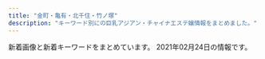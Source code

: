 ```yaml
---
title: "金町・亀有・北千住・竹ノ塚"
description: "キーワード別にの巨乳アジアン・チャイナエステ嬢情報をまとめました。"
---
```


新着画像と新着キーワードをまとめています。
2021年02月24日の情報です。

<DmmAffiliateIns />
<KeywordTable
  shops={
    [
    {
        "url": "http://ningyo-hime.com/",
        "keywords": {
            "C": 2,
            "84": 1,
            "D": 5
        },
        "name": "\u4eba\u9b5a\u59eb",
        "station": "\u7dbe\u702c\u99c5\u6771\u53e3",
        "img_links": [
            "http://ningyo-hime.com/staffPhoto/s20201101082513.jpg",
            "http://ningyo-hime.com/staffPhoto/b20201101082513.jpg",
            "http://ningyo-hime.com/staffPhoto/s20201230174356.jpg",
            "http://ningyo-hime.com/images/slider1/03.jpg",
            "http://ningyo-hime.com/staffPhoto/s20200707192550.jpg",
            "http://ningyo-hime.com/js/sliderLine/slide_next.png",
            "http://ningyo-hime.com/images/gallery1.png",
            "http://ningyo-hime.com/staffPhoto/b20200905132814.jpg",
            "http://ningyo-hime.com/staffPhoto/b20191003141511.jpg",
            "http://ningyo-hime.com/staffPhoto/s20200626161755.jpg",
            "http://ningyo-hime.com/staffPhoto/b20200630134438.jpg",
            "http://ningyo-hime.com/images/slider1/01.jpg",
            "http://ningyo-hime.com/staffPhoto/b20201230174356.jpg",
            "http://ningyo-hime.com/uploadfiles/Image/campaignNingyoHimeCom.jpg",
            "http://ningyo-hime.com/staffPhoto/s20200630134438.jpg",
            "http://ningyo-hime.com/staffPhoto/b20200626161755.jpg",
            "http://ningyo-hime.com/staffPhoto/b20201212104914.jpg",
            "http://ningyo-hime.com/staffPhoto/s20191003141511.jpg",
            "http://ningyo-hime.com/images/returnBtn.png",
            "http://ningyo-hime.com/staffPhoto/b20200707192550.jpg",
            "http://ningyo-hime.com/images/mobile.jpg",
            "http://ningyo-hime.com/staffPhoto/s20200905132814.jpg",
            "http://ningyo-hime.com/staffPhoto/b20201212112712.jpg",
            "http://ningyo-hime.com/js/sliderLine/slide_prev.png",
            "http://ningyo-hime.com/staffPhoto/s20201212104914.jpg",
            "http://ningyo-hime.com/staffPhoto/s20201212112712.jpg"
        ]
    },
    {
        "img_links": [
            "http://www.es-sakura.xyz/uploads/allimg/180705/1-1PF515001a41.jpg",
            "http://www.es-sakura.xyz/uploads/180223/1-1P2231S940503.jpg",
            "http://www.es-sakura.xyz/uploads/180222/1-1P222152505H4.jpg",
            "http://www.es-sakura.xyz/uploads/200922/1-200922100322149.jpg",
            "http://www.es-sakura.xyz/templets/default/pc/picture/end1.jpg",
            "http://www.es-sakura.xyz/uploads/200522/1-200522132410304.jpg",
            "http://www.es-sakura.xyz/uploads/171031/1-1G0311G344914.jpg",
            "http://www.es-sakura.xyz/templets/default/pc/picture/s_news.png",
            "http://www.es-sakura.xyz/uploads/171031/1-1G0311G4095M.jpg",
            "http://www.es-sakura.xyz/uploads/171031/1-1G0311G556445.jpg",
            "http://www.es-sakura.xyz/uploads/201221/1-201221161331T9.jpg",
            "http://www.es-sakura.xyz/uploads/210201/1-21020115145M35.jpg",
            "http://www.es-sakura.xyz/templets/default/pc/picture/face.png",
            "http://www.es-sakura.xyz/uploads/201029/1-201029155224493.jpg",
            "http://www.es-sakura.xyz/uploads/180903/1-1PZ31G00N60.jpg",
            "http://www.es-sakura.xyz/uploads/180222/1-1P222152311W5.jpg",
            "http://www.es-sakura.xyz/uploads/200522/1-2005221325354W.jpg",
            "http://www.es-sakura.xyz/uploads/171031/1-1G0311G505933.jpg",
            "http://www.es-sakura.xyz/uploads/180222/1-1P222152341c1.jpg",
            "http://www.es-sakura.xyz/uploads/180223/1-1P2231T1545P.png",
            "http://www.es-sakura.xyz/uploads/180223/1-1P2231T00a38.jpg",
            "http://www.es-sakura.xyz/templets/default/pc/picture/s_pick.png",
            "http://www.es-sakura.xyz/templets/default/pc/picture/staffs.png",
            "http://www.es-sakura.xyz/uploads/180222/1-1P22215242NA.jpg",
            "http://www.es-sakura.xyz/templets/default/pc/picture/s_staff.png",
            "http://www.es-sakura.xyz/uploads/171031/1-1G0311G531445.jpg"
        ],
        "keywords": {},
        "name": "\u3055\u304f\u3089",
        "url": "http://www.es-sakura.xyz/",
        "station": "\u6885\u5cf6\u99c5"
    },
    {
        "name": "Lux\u30fb\u30e9\u30c3\u30af\u30b9",
        "url": "https://lux.abnavi.info/",
        "keywords": {
            "G": 1,
            "87": 3,
            "F": 1,
            "C": 15,
            "84": 1,
            "88": 1,
            "E": 2,
            "85": 2,
            "D": 3
        },
        "station": "JR\u4e80\u6709\u99c5\u5357\u53e3",
        "img_links": [
            "http://komajo2.a1.ies.bz/upload/sites/13/2021/02/2021021813360929.jpg",
            "https://lux.abnavi.info/images/s_staff.png",
            "https://lux.abnavi.info/photos/sites/13/2020/12/2020121219411715.jpg",
            "https://lux.abnavi.info/photos/sites/13/2020/12/2020121219411956.jpg",
            "https://lux.abnavi.info/images/acc5.jpg",
            "http://komajo2.a1.ies.bz/upload/sites/13/2021/02/2021021813312370.jpg",
            "https://lux.abnavi.info/images/top.png",
            "https://lux.abnavi.info/images/acc2.jpg",
            "http://komajo2.a1.ies.bz/upload/sites/13/2020/12/2020121219411956.jpg",
            "https://lux.abnavi.info/images/mobile.png",
            "https://lux.abnavi.info/images/nbj3.jpg",
            "https://lux.abnavi.info/images/room1.jpg",
            "https://lux.abnavi.info/images/acc3.jpg",
            "https://lux.abnavi.info/photos/sites/13/2020/12/2020121219412237.jpg",
            "https://lux.abnavi.info/photos/sites/13/2020/12/2020121219412144.jpg",
            "https://lux.abnavi.info/images/s_news.png",
            "https://lux.abnavi.info/photos/sites/13/2021/02/2021021813312370.jpg",
            "https://lux.abnavi.info/images/room4.jpg",
            "https://lux.abnavi.info/images/acc4.jpg",
            "https://lux.abnavi.info/images/acc1.jpg",
            "https://lux.abnavi.info/images/room3.jpg",
            "https://lux.abnavi.info/images/nbj1.png",
            "https://lux.abnavi.info/images/room2.jpg",
            "https://lux.abnavi.info/images/s_pick.jpg",
            "https://lux.abnavi.info/photos/sites/13/2021/02/2021021813360929.jpg",
            "https://lux.abnavi.info/images/s_link.png",
            "https://lux.abnavi.info/images/acc6.jpg",
            "https://lux.abnavi.info/images/info.jpg",
            "https://lux.abnavi.info/photos/sites/13/2020/12/2020121219411983.jpg"
        ]
    },
    {
        "url": "http://massage-esthe.red/",
        "keywords": {
            "C": 2,
            "D": 20,
            "86": 32
        },
        "img_links": [
            "http://massage-esthe.red/images/r7.jpg",
            "http://massage-esthe.red/images/an_6_01.jpg",
            "http://massage-esthe.red/images/r6.jpg",
            "http://massage-esthe.red/images/an_1_01.jpg",
            "http://massage-esthe.red/images/slider/slide4.png",
            "http://massage-esthe.red/images/an_3_01.jpg",
            "http://massage-esthe.red/images/index-1.jpg",
            "http://massage-esthe.red/images/index-2.jpg",
            "http://massage-esthe.red/images/an_2_01.jpg",
            "http://massage-esthe.red/images/r4.jpg",
            "http://massage-esthe.red/images/an_4_02.jpg",
            "http://massage-esthe.red/images/line.jpg",
            "http://massage-esthe.red/images/staff_images/sta2.jpg",
            "http://massage-esthe.red/images/staff_images/sl.png",
            "http://massage-esthe.red/images/slider/slide5.png",
            "http://massage-esthe.red/images/an_3_02.jpg",
            "http://massage-esthe.red/images/slider/slide2s.png",
            "http://massage-esthe.red/images/an_5_01.jpg",
            "http://massage-esthe.red/images/staff_images/sta1.jpg",
            "http://massage-esthe.red/images/staff_images/st4.jpg",
            "http://massage-esthe.red/images/staff_images/st5.jpg",
            "http://massage-esthe.red/images/an_2_02.jpg",
            "http://massage-esthe.red/images/slider/slide3s.png",
            "http://massage-esthe.red/images/staff_images/st2.jpg",
            "http://massage-esthe.red/images/slider/slide4s.png",
            "http://massage-esthe.red/images/slider/slide3.png",
            "http://massage-esthe.red/images/staff_images/sta9.jpg",
            "http://massage-esthe.red/images/slider/slide1s.png",
            "http://massage-esthe.red/images/an_4_01.jpg",
            "http://massage-esthe.red/images/r3.jpg",
            "http://massage-esthe.red/images/slider/slide1.png",
            "http://massage-esthe.red/images/an_1_02.jpg",
            "http://massage-esthe.red/images/staff_images/st7.jpg",
            "http://massage-esthe.red/images/e.jpg",
            "http://massage-esthe.red/images/staff_images/sta4.jpg",
            "http://massage-esthe.red/images/an_6_02.jpg",
            "http://massage-esthe.red/images/fbb.jpg",
            "http://massage-esthe.red/images/slider/slide2.png",
            "http://massage-esthe.red/images/r2.jpg",
            "http://massage-esthe.red/images/no.png",
            "http://massage-esthe.red/images/staff_images/st6.jpg",
            "http://massage-esthe.red/images/staff_images/sta7.jpg",
            "http://massage-esthe.red/images/staff_images/sta3.jpg",
            "http://massage-esthe.red/images/line1.jpg",
            "http://massage-esthe.red/images/staff_images/st9.jpg",
            "http://massage-esthe.red/images/staff_images/st1.jpg",
            "http://massage-esthe.red/images/an_5_02.jpg",
            "http://massage-esthe.red/images/r5.jpg",
            "http://massage-esthe.red/images/staff_images/sta5.jpg",
            "http://massage-esthe.red/images/staff_images/sta6.jpg",
            "http://massage-esthe.red/images/qr.jpg",
            "http://massage-esthe.red/images/slider/slide5s.png",
            "http://massage-esthe.red/images/staff_images/st3.jpg"
        ],
        "name": "BODY RESORT",
        "station": "JR\u4e80\u6709\u99c5\u5317\u53e3"
    },
    {
        "keywords": {},
        "url": "http://kenkounoie-umejima.este88.com/",
        "img_links": [
            "http://kenkounoie-umejima.este88.com/gals/risa1.jpg",
            "http://kenkounoie-umejima.este88.com/gals/rika1.jpg",
            "http://kenkounoie-umejima.este88.com/images/acc4.jpg",
            "http://kenkounoie-umejima.este88.com/images/qr.jpg",
            "http://kenkounoie-umejima.este88.com/images/info.png",
            "http://kenkounoie-umejima.este88.com/images/img3.jpg",
            "http://kenkounoie-umejima.este88.com/i/sp02.jpg",
            "http://kenkounoie-umejima.este88.com/gals/mimi1.jpg",
            "http://kenkounoie-umejima.este88.com/images/acc3.jpg",
            "http://kenkounoie-umejima.este88.com/images/acc5.jpg",
            "http://kenkounoie-umejima.este88.com/gals/ai1.jpg",
            "http://kenkounoie-umejima.este88.com/gals/emi1.jpg",
            "http://kenkounoie-umejima.este88.com/images/acc2.jpg",
            "http://kenkounoie-umejima.este88.com/gals/kiki1.jpg",
            "http://kenkounoie-umejima.este88.com/gals/akane1.jpg",
            "http://kenkounoie-umejima.este88.com/images/img1.jpg",
            "http://kenkounoie-umejima.este88.com/images/img2.jpg",
            "http://kenkounoie-umejima.este88.com/images/acc1.jpg",
            "http://kenkounoie-umejima.este88.com/images/img4.jpg"
        ],
        "name": "\u5065\u5eb7\u306e\u5bb6",
        "station": "\u6885\u5cf6\u99c5"
    },
    {
        "name": "Baby Girl \uff5e\u30d9\u30a4\u30d3\u30fc\u30ac\u30fc\u30eb\uff5e",
        "url": "http://www.babygirl.relaxjp.info/",
        "station": "JR\u5317\u5343\u4f4f\u99c5\u897f\u53e3",
        "img_links": [
            "http://www.babygirl.relaxjp.info/images/m3.jpg",
            "http://www.babygirl.relaxjp.info/images/m6.jpg",
            "http://www.babygirl.relaxjp.info/photo_news/upimg/98779601b50463487f_0.jpg",
            "http://www.babygirl.relaxjp.info/images/b-online.png",
            "http://www.babygirl.relaxjp.info/files/001.jpg",
            "http://www.babygirl.relaxjp.info/images/slider-img002.jpg",
            "http://www.babygirl.relaxjp.info/files/004.jpg",
            "http://www.babygirl.relaxjp.info/images/m1.jpg",
            "http://www.babygirl.relaxjp.info/images/m4.jpg",
            "http://www.babygirl.relaxjp.info/images/m2.jpg",
            "http://www.babygirl.relaxjp.info/images/rsubt1.png",
            "http://www.babygirl.relaxjp.info/images/m5.jpg",
            "http://www.babygirl.relaxjp.info/files/002.jpg",
            "http://www.babygirl.relaxjp.info/images/rsubt2.png",
            "http://www.babygirl.relaxjp.info/images/rsubt4.png",
            "http://www.babygirl.relaxjp.info/files/007.jpg",
            "http://www.babygirl.relaxjp.info/files/003.jpg",
            "http://www.babygirl.relaxjp.info/files/005.jpg",
            "http://www.babygirl.relaxjp.info/images/slider-img001.jpg",
            "http://www.babygirl.relaxjp.info/files/006.jpg",
            "http://www.babygirl.relaxjp.info/images/b-tel.png",
            "http://www.babygirl.relaxjp.info/images/rsubt7.png",
            "http://www.babygirl.relaxjp.info/images/rsubt6.png",
            "http://www.babygirl.relaxjp.info/images/rsubt5.png",
            "http://www.babygirl.relaxjp.info/images/rsubt3.png"
        ],
        "keywords": {
            "87": 32,
            "D": 48,
            "C": 8,
            "86": 16,
            "88": 8
        }
    },
    {
        "url": "http://youfirstesthe.com/",
        "keywords": {
            "F": 1,
            "94": 6,
            "G": 7,
            "D": 4,
            "87": 3,
            "90": 8,
            "95": 2,
            "93": 6,
            "91": 6,
            "E": 21,
            "\u30bb\u30af\u30b7\u30fc": 5,
            "C": 4,
            "89": 2,
            "86": 6,
            "88": 3,
            "92": 6
        },
        "img_links": [
            "http://youfirstesthe.com/images/top/news.png",
            "http://youfirstesthe.com/upload/girl/img02/img1_0014.jpg",
            "http://youfirstesthe.com/upload/girl/img02/img1_0003.jpg",
            "http://youfirstesthe.com/upload/girl/img03/img1_0021.jpg",
            "http://youfirstesthe.com/upload/girl/img03/img1_0014.jpg",
            "http://youfirstesthe.com/upload/girl/img02/img1_0027.jpg",
            "http://youfirstesthe.com/upload/board/img_1558501433.jpg",
            "http://youfirstesthe.com/upload/girl/img03/img1_0027.jpg",
            "http://youfirstesthe.com/upload/board/img_1601452249.jpg",
            "http://youfirstesthe.com/upload/girl/img03/img2_0007.jpg",
            "http://youfirstesthe.com/upload/girl/img02/img1_0004.jpg",
            "http://youfirstesthe.com/upload/girl/img02/img1_0024.jpg",
            "http://youfirstesthe.com/upload/girl/img03/img3_0007.jpg",
            "http://youfirstesthe.com/images/common/tel.png",
            "http://youfirstesthe.com/upload/girl/img03/img1_0019.jpg",
            "http://youfirstesthe.com/upload/girl/img03/img3_0020.jpg",
            "http://youfirstesthe.com/images/top/pickup_box.png",
            "http://youfirstesthe.com/upload/girl/img03/img2_0020.jpg",
            "http://youfirstesthe.com/upload/girl/img03/img1_0020.jpg",
            "http://youfirstesthe.com/upload/girl/img03/img2_0019.jpg",
            "http://youfirstesthe.com/upload/girl/img03/img1_0008.jpg",
            "http://youfirstesthe.com/upload/girl/img03/img1_0024.jpg",
            "http://youfirstesthe.com/upload/girl/img02/img1_0016.jpg",
            "http://youfirstesthe.com/upload/girl/img02/img1_0007.jpg",
            "http://youfirstesthe.com/images/top/ranking03.png",
            "http://youfirstesthe.com/upload/girl/img03/img3_0003.jpg",
            "http://youfirstesthe.com/upload/girl/img03/img5_0008.jpg",
            "http://youfirstesthe.com/upload/board/img_1555924960.jpg",
            "http://youfirstesthe.com/upload/girl/img03/img2_0003.jpg",
            "http://youfirstesthe.com/upload/girl/img03/img1_0007.jpg",
            "http://youfirstesthe.com/images/top/list_btn.png",
            "http://youfirstesthe.com/images/top/ranking02.png",
            "http://youfirstesthe.com/upload/board/img_1547772766.jpg",
            "http://youfirstesthe.com/upload/girl/img02/img1_0008.jpg",
            "http://youfirstesthe.com/upload/girl/img03/img2_0016.jpg",
            "http://youfirstesthe.com/upload/girl/img03/img3_0008.jpg",
            "http://youfirstesthe.com/upload/board/img_1551939705.jpg",
            "http://youfirstesthe.com/upload/girl/img03/img2_0008.jpg",
            "http://youfirstesthe.com/upload/girl/img03/img1_0004.jpg",
            "http://youfirstesthe.com/images/top/ranking01.png",
            "http://youfirstesthe.com/upload/board/img_1600470945.jpg",
            "http://youfirstesthe.com/upload/girl/img03/img1_0016.jpg",
            "http://youfirstesthe.com/upload/girl/img02/img1_0021.jpg",
            "http://youfirstesthe.com/upload/girl/img03/img4_0008.jpg",
            "http://youfirstesthe.com/upload/girl/img03/img1_0003.jpg",
            "http://youfirstesthe.com/upload/girl/img02/img1_0020.jpg",
            "http://youfirstesthe.com/upload/girl/img03/img2_0014.jpg",
            "http://youfirstesthe.com/upload/girl/img02/img1_0026.jpg",
            "http://youfirstesthe.com/upload/girl/img02/img1_0019.jpg",
            "http://youfirstesthe.com/upload/girl/img03/img1_0015.jpg",
            "http://youfirstesthe.com/upload/girl/img03/img4_0007.jpg",
            "http://youfirstesthe.com/upload/girl/img03/img1_0026.jpg",
            "http://youfirstesthe.com/images/common/main_txt_corona.jpg",
            "http://youfirstesthe.com/upload/girl/img02/img1_0015.jpg"
        ],
        "name": "You First*\u30e6\u30fc\u30d5\u30a1\u30fc\u30b9\u30c8",
        "station": "\u7dbe\u702c\u99c5\u6771\u53e3"
    },
    {
        "keywords": {},
        "station": "\u7dbe\u702c\u99c5",
        "name": "heart Peace \uff5e\u30cf\u30fc\u30c8\u30d4\u30fc\u30b9\uff5e",
        "url": "https://heart-peace.business.site/",
        "img_links": []
    },
    {
        "station": "\u897f\u65b0\u4e95\u99c5\u897f\u53e3",
        "url": "http://rakuen.ies.fun/",
        "img_links": [
            "http://rakuen.ies.fun/photos/sites/40/2021/02/2021020106592140.jpg",
            "http://rakuen.ies.fun/images/mobile.jpg",
            "http://rakuen.ies.fun/images/s_link.png",
            "http://rakuen.ies.fun/photos/sites/40/2021/02/2021020106591748.jpg",
            "http://rakuen.ies.fun/photos/sites/40/2021/02/2021020106592856.jpg",
            "http://rakuen.ies.fun/images/s_news.jpg",
            "http://rakuen.ies.fun/images/room3.jpg",
            "http://rakuen.ies.fun/images/info2.jpg",
            "http://rakuen.ies.fun/images/room4.jpg",
            "http://rakuen.ies.fun/images/room1.jpg",
            "http://rakuen.ies.fun/photos/sites/40/2021/02/202102010659230.jpg",
            "http://rakuen.ies.fun/images/info.jpg",
            "http://rakuen.ies.fun/images/room2.jpg",
            "http://rakuen.ies.fun/images/s3.jpg",
            "http://rakuen.ies.fun/images/tel.jpg",
            "http://rakuen.ies.fun/images/s_staff.png"
        ],
        "name": "\u7e01",
        "keywords": {
            "C": 5,
            "86": 10,
            "83": 5,
            "D": 15,
            "85": 5
        }
    },
    {
        "url": "http://manzoku666.ests.jp/",
        "station": "JR\u4e80\u6709\u99c5\u5317\u53e3",
        "keywords": {},
        "img_links": [],
        "name": "\u6e80\u8db3\u5ea6666"
    },
    {
        "name": "\u5927\u5bb6\u65cf",
        "img_links": [
            "http://esthe-aroma.xyz/images/esthe1.jpg",
            "http://esthe-aroma.xyz/images/info.png",
            "http://esthe-aroma.xyz/images/blog_002.png",
            "http://esthe-aroma.xyz/images/header3.png",
            "http://esthe-aroma.xyz/images/cg02.jpg",
            "http://esthe-aroma.xyz/images/acc.jpg",
            "http://esthe-aroma.xyz/images/main1.jpg",
            "http://esthe-aroma.xyz/images/friend.png",
            "http://esthe-aroma.xyz/images/staff.png",
            "http://esthe-aroma.xyz/images/home_002.png",
            "http://esthe-aroma.xyz/images/home.png",
            "http://esthe-aroma.xyz/images/clear.png",
            "http://esthe-aroma.xyz/images/esthe2.jpg",
            "http://esthe-aroma.xyz/images/link.png",
            "http://esthe-aroma.xyz/images/acc1.jpg",
            "http://esthe-aroma.xyz/images/cg01.jpg",
            "http://esthe-aroma.xyz/images/esthe3.jpg",
            "http://esthe-aroma.xyz/images/main-sp.jpg",
            "http://esthe-aroma.xyz/images/gallery.png"
        ],
        "url": "http://esthe-aroma.xyz/",
        "keywords": {
            "87": 3,
            "86": 3
        },
        "station": "\u7af9\u30ce\u585a\u99c5\u6771\u53e3"
    },
    {
        "keywords": {
            "C": 2,
            "89": 1,
            "D": 1,
            "87": 2
        },
        "url": "http://raku.est888.com/",
        "name": "\u697d",
        "img_links": [
            "http://raku.est888.com/css/nav/nav-004.jpg",
            "http://raku.est888.com/css/staff/staff002-a.png",
            "http://raku.est888.com/css/nav/nav-001.jpg",
            "http://raku.est888.com/css/cam01.jpg",
            "http://raku.est888.com/css/tel.png",
            "http://raku.est888.com/css/top02-left.png",
            "http://raku.est888.com/css/nav/nav-003.jpg",
            "http://raku.est888.com/css/nav/nav-005.jpg",
            "http://raku.est888.com/css/nav/nav-006.jpg",
            "http://raku.est888.com/css/staff/staff01-a.png",
            "http://raku.est888.com/css/osusume01.jpg",
            "http://raku.est888.com/css/staff/staff0001-a.png",
            "http://raku.est888.com/css/nav/nav-002.jpg"
        ],
        "station": "JR\u91d1\u753a\u99c5\u5317\u53e3"
    },
    {
        "station": "\u6885\u5cf6\u99c5",
        "keywords": {},
        "img_links": [],
        "name": "\u5fc3",
        "url": "http://sumirety.xyz/"
    },
    {
        "name": "Angela \u30a2\u30f3\u30b8\u30a7\u30e9",
        "url": "http://angela.esjp.xyz/",
        "station": "\u7dbe\u702c\u99c5\u6771\u53e3",
        "img_links": [
            "http://angela.esjp.xyz/images/staff_bg.png",
            "http://angela.esjp.xyz/girl/4.jpg",
            "http://angela.esjp.xyz/images/tel_footer.png",
            "http://angela.esjp.xyz/images/nophotos.jpg",
            "http://angela.esjp.xyz/images/pickup_line.png",
            "http://angela.esjp.xyz/images/roomimg/photo02.jpg",
            "http://angela.esjp.xyz/girl/6.jpg",
            "http://angela.esjp.xyz/images/newsbg.png",
            "http://angela.esjp.xyz/girl/3.jpg",
            "http://angela.esjp.xyz/images/mobile_bg.png",
            "http://angela.esjp.xyz/images/roomimg/photo01.jpg",
            "http://angela.esjp.xyz/girl/1.jpg",
            "http://angela.esjp.xyz/images/topbg.jpg",
            "http://angela.esjp.xyz/girl/2.jpg",
            "http://angela.esjp.xyz/girl/5.jpg"
        ],
        "keywords": {}
    },
    {
        "name": "\u96c5",
        "keywords": {
            "86": 3,
            "88": 3,
            "D": 6
        },
        "url": "http://www.relax-miyabi.com/",
        "img_links": [
            "http://www.relax-miyabi.com/img/glo_04_off.jpg",
            "http://www.relax-miyabi.com/img/footer-top_off.jpg",
            "http://www.relax-miyabi.com/img/icon_tel.png",
            "http://www.relax-miyabi.com/files/019-03.jpg",
            "http://www.relax-miyabi.com/img/glo_05_off.jpg",
            "http://www.relax-miyabi.com/img/top-h5R.jpg",
            "http://www.relax-miyabi.com/img/slider/3.jpg",
            "http://www.relax-miyabi.com/img/bnr-02_off.jpg",
            "http://www.relax-miyabi.com/img/glo_02_off.jpg",
            "http://www.relax-miyabi.com/files/014-03.jpg",
            "http://www.relax-miyabi.com/img/slider/1.jpg",
            "http://www.relax-miyabi.com/img/glo_03_off.jpg",
            "http://www.relax-miyabi.com/img/glo_01_off.jpg",
            "http://www.relax-miyabi.com/files/014-02.jpg",
            "http://www.relax-miyabi.com/files/019.jpg",
            "http://www.relax-miyabi.com/files/019-02.jpg",
            "http://www.relax-miyabi.com/files/014.jpg",
            "http://www.relax-miyabi.com/img/glo_06_off.jpg",
            "http://www.relax-miyabi.com/img/slider/2.jpg",
            "http://www.relax-miyabi.com/img/top-h5R2.jpg",
            "http://www.relax-miyabi.com/img/bnr-01_off.jpg",
            "http://www.relax-miyabi.com/img/h4-top.jpg",
            "http://www.relax-miyabi.com/img/top-course2_off.jpg",
            "http://www.relax-miyabi.com/img/top-course_off.jpg"
        ],
        "station": "\u4e94\u53cd\u91ce\u99c5"
    },
    {
        "keywords": {},
        "url": "http://www.hi-msg.com/tulip/",
        "img_links": [],
        "name": "Tulip\uff5e\u30c1\u30e5\u30fc\u30ea\u30c3\u30d7",
        "station": "JR\u5357\u5343\u4f4f\u99c5\u5357\u53e3"
    },
    {
        "img_links": [
            "http://bananokoi.ies.bz/photos/sites/53/2020/12/2020121106361635.jpg",
            "http://bananokoi.ies.bz/photos/sites/53/2020/11/2020111505532746.jpg",
            "http://bananokoi.ies.bz/photos/sites/53/2021/01/2021011905294561.jpg",
            "http://bananokoi.ies.bz/photos/sites/53/2020/01/2020010804074123.jpg",
            "http://bananokoi.ies.bz/photos/sites/53/2020/06/2020061703534053.jpg",
            "http://bananokoi.ies.bz/photos/sites/53/2019/11/2019112509562424.jpg",
            "http://bananokoi.ies.bz/images/top.jpg",
            "http://bananokoi.ies.bz/photos/sites/53/2020/01/2020012905575764.jpg",
            "http://bananokoi.ies.bz/photos/sites/53/2019/08/2019082205504462.jpg",
            "http://bananokoi.ies.bz/photos/sites/53/2019/10/201910100356119.jpg",
            "http://bananokoi.ies.bz/photos/sites/53/2019/09/2019091001154919.jpg",
            "http://bananokoi.ies.bz/photos/sites/53/2019/09/2019093008164370.jpg",
            "http://bananokoi.ies.bz/photos/sites/53/2019/11/201911280504516.jpg",
            "http://bananokoi.a6.reraku.work/upload/sites/53/2021/02/2021021803102818.jpg",
            "http://bananokoi.ies.bz/photos/sites/53/2020/11/202011280901218.jpg",
            "http://bananokoi.ies.bz/photos/sites/53/2019/10/2019100807095937.jpg",
            "http://bananokoi.ies.bz/photos/sites/53/2019/12/2019120604141324.jpg",
            "http://bananokoi.ies.bz/photos/sites/53/2020/09/2020091405284352.jpg",
            "http://bananokoi.ies.bz/photos/sites/53/2020/01/2020012905580453.jpg",
            "http://bananokoi.ies.bz/photos/sites/53/2019/12/2019120604140617.jpg",
            "http://bananokoi.ies.bz/photos/sites/53/2020/01/2020010303301377.jpg",
            "http://bananokoi.ies.bz/photos/sites/53/2020/06/2020063005375274.jpg",
            "http://bananokoi.ies.bz/photos/sites/53/2021/01/2021010905422788.jpg",
            "http://bananokoi.ies.bz/photos/sites/53/2020/08/202008300527126.jpg",
            "http://bananokoi.ies.bz/photos/sites/53/2020/03/2020031706295336.jpg",
            "http://bananokoi.ies.bz/photos/sites/53/2019/11/2019112805050353.jpg",
            "http://bananokoi.ies.bz/photos/sites/53/2021/02/2021021807560839.jpg",
            "http://bananokoi.ies.bz/images/end.jpg",
            "http://bananokoi.ies.bz/photos/sites/53/2019/12/2019120604135958.jpg",
            "http://bananokoi.ies.bz/photos/sites/53/2020/02/2020020108400481.jpg",
            "http://bananokoi.ies.bz/images/mobile.jpg",
            "http://bananokoi.ies.bz/photos/sites/53/2020/02/202002210532112.jpg",
            "http://bananokoi.ies.bz/images/s_link.png",
            "http://bananokoi.ies.bz/images/news_bj1.png",
            "http://bananokoi.ies.bz/photos/sites/53/2021/02/202102180756131.jpg",
            "http://bananokoi.ies.bz/photos/sites/53/2019/11/2019111506470991.jpg",
            "http://bananokoi.ies.bz/photos/sites/53/2020/10/2020101906190427.jpg",
            "http://bananokoi.ies.bz/photos/sites/53/2020/03/2020032705040960.jpg",
            "http://bananokoi.ies.bz/photos/sites/53/2020/01/2020010303302126.jpg",
            "http://bananokoi.ies.bz/photos/sites/53/2020/11/2020110807293666.jpg",
            "http://bananokoi.ies.bz/photos/sites/53/2019/08/2019082408250582.jpg",
            "http://bananokoi.ies.bz/photos/sites/53/2019/11/2019112509563092.jpg",
            "http://bananokoi.ies.bz/photos/sites/53/2019/09/2019093008164995.jpg",
            "http://bananokoi.ies.bz/photos/sites/53/2020/01/2020011802175533.jpg",
            "http://bananokoi.ies.bz/photos/sites/53/2020/02/2020021601411832.jpg",
            "http://bananokoi.ies.bz/photos/sites/53/2021/01/2021010706341642.jpg",
            "http://bananokoi.ies.bz/images/s_news.png",
            "http://bananokoi.ies.bz/photos/sites/53/2020/12/2020122306264975.jpg",
            "http://bananokoi.ies.bz/photos/sites/53/2020/02/2020020204205679.jpg",
            "http://bananokoi.ies.bz/photos/sites/53/2020/01/2020010804073793.jpg",
            "http://bananokoi.ies.bz/images/s3.jpg",
            "http://bananokoi.ies.bz/images/s_staff.png",
            "http://bananokoi.ies.bz/photos/sites/53/2020/01/2020011802175754.jpg",
            "http://bananokoi.ies.bz/photos/sites/53/2019/10/2019101907391084.jpg",
            "http://bananokoi.ies.bz/photos/sites/53/2020/02/2020020108400986.jpg",
            "http://bananokoi.ies.bz/photos/sites/53/2020/07/2020072004552537.jpg",
            "http://bananokoi.ies.bz/photos/sites/53/2021/01/2021011602200137.jpg",
            "http://bananokoi.ies.bz/photos/sites/53/2020/02/2020022204462823.jpg",
            "http://bananokoi.ies.bz/photos/sites/53/2020/02/2020021601411955.jpg",
            "http://bananokoi.ies.bz/photos/sites/53/2021/02/2021021803102818.jpg",
            "http://bananokoi.a6.reraku.work/upload/sites/53/2021/02/2021021807560839.jpg",
            "http://bananokoi.ies.bz/photos/sites/53/2021/02/2021020705035989.jpg",
            "http://bananokoi.ies.bz/photos/sites/53/2020/12/2020120601271370.jpg",
            "http://bananokoi.ies.bz/photos/sites/53/2020/11/2020110503264562.jpg",
            "http://bananokoi.ies.bz/photos/sites/53/2019/10/2019100807095912.jpg",
            "http://bananokoi.ies.bz/photos/sites/53/2019/11/2019112805045756.jpg",
            "http://bananokoi.ies.bz/photos/sites/53/2020/12/2020121503311780.jpg",
            "http://bananokoi.ies.bz/photos/sites/53/2020/10/2020101705493891.jpg",
            "http://bananokoi.ies.bz/photos/sites/53/2019/08/2019082409223122.jpg",
            "http://bananokoi.ies.bz/images/news_bj3.png",
            "http://bananokoi.ies.bz/photos/sites/53/2020/08/2020081801004276.jpg",
            "http://bananokoi.ies.bz/photos/sites/53/2020/03/2020031706294445.jpg"
        ],
        "name": "\u82b1\u306e\u604b",
        "url": "http://bananokoi.ies.bz/",
        "station": "\u7dbe\u702c\u99c5\u6771\u53e3",
        "keywords": {
            "C": 670,
            "E": 222,
            "87": 259,
            "82": 111,
            "85": 370,
            "86": 481,
            "D": 777,
            "83": 333,
            "88": 74
        }
    },
    {
        "station": "JR\u91d1\u753a\u99c5\u5317\u53e3",
        "url": "http://esthe-massage.pink/",
        "keywords": {
            "D": 10
        },
        "name": "\u96c5",
        "img_links": [
            "http://esthe-massage.pink/images/tb.png",
            "http://esthe-massage.pink/sp/images/cg9.jpg",
            "http://esthe-massage.pink/sp/images/cg1.jpg",
            "http://esthe-massage.pink/images/cg1.jpg",
            "http://esthe-massage.pink/images/tb1.png",
            "http://esthe-massage.pink/sp/images/cg4.jpg",
            "http://esthe-massage.pink/images/pick.jpg",
            "http://esthe-massage.pink/images/cg6.jpg",
            "http://esthe-massage.pink/sp/images/cg6.jpg",
            "http://esthe-massage.pink/sp/images/cg7.jpg",
            "http://esthe-massage.pink/images/staff_s.jpg",
            "http://esthe-massage.pink/images/compaign.jpg",
            "http://esthe-massage.pink/images/newface.jpg",
            "http://esthe-massage.pink/images/cg8.jpg",
            "http://esthe-massage.pink/images/aboutus.jpg",
            "http://esthe-massage.pink/images/staff_tit.jpg",
            "http://esthe-massage.pink/images/cg2.jpg",
            "http://esthe-massage.pink/images/cg7.jpg",
            "http://esthe-massage.pink/images/cg3.jpg",
            "http://esthe-massage.pink/images/mobile.jpg",
            "http://esthe-massage.pink/images/line.jpg",
            "http://esthe-massage.pink/images/bb.png",
            "http://esthe-massage.pink/images/news.jpg",
            "http://esthe-massage.pink/images/mobile1.jpg",
            "http://esthe-massage.pink/sp/images/cg8.jpg",
            "http://esthe-massage.pink/sp/images/tel.png",
            "http://esthe-massage.pink/sp/images/teline.png",
            "http://esthe-massage.pink/images/end3.png",
            "http://esthe-massage.pink/images/cg9.jpg",
            "http://esthe-massage.pink/images/top.png",
            "http://esthe-massage.pink/sp/images/cg3.jpg",
            "http://esthe-massage.pink/images/cg10.jpg",
            "http://esthe-massage.pink/images/cg4.jpg",
            "http://esthe-massage.pink/images/cg5.jpg",
            "http://esthe-massage.pink/sp/images/cg5.jpg",
            "http://esthe-massage.pink/sp/images/telb.png",
            "http://esthe-massage.pink/sp/images/cg10.jpg",
            "http://esthe-massage.pink/sp/images/top-img01.png",
            "http://esthe-massage.pink/sp/images/cg2.jpg",
            "http://esthe-massage.pink/images/line2.jpg"
        ]
    },
    {
        "img_links": [
            "http://urara.tyo.cm/images/slider02.png",
            "http://urara.tyo.cm/photos/sites/5/2020/07/2020072904152474.jpg",
            "http://urara.tyo.cm/images/tit_info02.png",
            "http://urara.tyo.cm/images/tit_staff01.png",
            "http://urara.tyo.cm/images/link_nav05.png",
            "http://urara.tyo.cm/images/slider01.png",
            "http://urara.tyo.cm/photos/sites/5/2020/08/2020082101302071.jpg",
            "http://urara.tyo.cm/photos/sites/5/2020/11/2020112706272440.jpg",
            "http://urara.tyo.cm/images/link_nav01.png",
            "http://urara.tyo.cm/images/tit_staff02.png",
            "http://urara.tyo.cm/images/link_nav02.png",
            "http://urara.tyo.cm/images/ico02.png",
            "http://urara.tyo.cm/photos/sites/5/2020/09/2020091508111353.jpg",
            "http://urara.tyo.cm/photos/sites/5/2020/07/2020072904152581.jpg",
            "http://urara.tyo.cm/images/slider03.png",
            "http://urara.tyo.cm/photos/sites/5/2020/07/2020072904152438.jpg",
            "http://urara.tyo.cm/images/tit_info01.png",
            "http://urara.tyo.cm/photos/sites/5/2020/07/2020072904152344.jpg",
            "http://urara.tyo.cm/images/link_nav04.png",
            "http://urara.tyo.cm/images/bg_infotit.png",
            "http://urara.tyo.cm/photos/sites/5/2020/10/2020101305325670.jpg",
            "http://urara.tyo.cm/images/link_nav06.png",
            "http://urara.tyo.cm/images/pagetop.png",
            "http://urara.tyo.cm/images/top.png",
            "http://urara.tyo.cm/photos/sites/5/2021/02/2021021804210413.jpg",
            "http://urara.tyo.cm/images/link_nav03.png"
        ],
        "url": "http://urara.tyo.cm/",
        "keywords": {
            "85": 44,
            "D": 99,
            "86": 44,
            "84": 11
        },
        "station": "JR\u91d1\u753a\u99c5\u5317\u53e3",
        "name": "\u9e97"
    },
    {
        "name": "Plaisir\u30fb\u30d7\u30ec\u30b8\u30fc\u30eb",
        "station": "JR\u4e80\u6709\u99c5\u5357\u53e3",
        "keywords": {
            "88": 66,
            "E": 68,
            "89": 22,
            "G": 22,
            "D": 114,
            "F": 46,
            "H": 22,
            "92": 22,
            "85": 22,
            "87": 66,
            "83": 22,
            "86": 44
        },
        "url": "https://bright.xyz.mn/",
        "img_links": [
            "https://bright.xyz.mn/images/mobile.jpg",
            "https://bright.xyz.mn/images/1.jpg",
            "https://bright.xyz.mn/images/s_news.jpg",
            "https://bright.xyz.mn/images/staff_bj3.jpg",
            "https://bright.xyz.mn/photos/sites/10/2021/02/2021020306534154.jpg",
            "https://bright.xyz.mn/photos/sites/10/2020/10/2020100804253425.jpg",
            "https://bright.xyz.mn/photos/sites/10/2020/11/2020110507362248.jpg",
            "https://bright.xyz.mn/photos/sites/10/2020/08/2020081003373131.jpg",
            "https://bright.xyz.mn/images/s_therapist.jpg",
            "https://bright.xyz.mn/images/line.png",
            "https://bright.xyz.mn/images/top.png",
            "https://bright.xyz.mn/photos/sites/10/2020/07/2020072611535558.jpg",
            "https://bright.xyz.mn/images/news_bj3.jpg",
            "https://bright.xyz.mn/photos/sites/10/2020/02/2020022201512635.jpg",
            "https://bright.xyz.mn/images/2.jpg",
            "https://bright.xyz.mn/images/new.jpg",
            "https://bright.xyz.mn/photos/sites/10/2021/02/2021021807083143.jpg",
            "https://bright.xyz.mn/photos/sites/10/2020/08/2020081003373252.jpg",
            "https://bright.xyz.mn/images/s_face.jpg",
            "https://bright.xyz.mn/photos/sites/10/2020/07/202007261153576.jpg",
            "https://bright.xyz.mn/photos/sites/10/2021/02/2021020809400871-308x411.jpg",
            "https://bright.xyz.mn/photos/sites/10/2021/02/2021020809400871.jpg",
            "https://bright.xyz.mn/photos/sites/10/2021/02/2021020306534154-308x411.jpg",
            "https://bright.xyz.mn/images/s_link.jpg",
            "https://bright.xyz.mn/photos/sites/10/2021/02/2021021807083143-308x411.jpg",
            "https://bright.xyz.mn/photos/sites/10/2020/11/2020111606393626.jpg",
            "https://bright.xyz.mn/images/s_pick.png",
            "https://bright.xyz.mn/images/end.png",
            "https://bright.xyz.mn/photos/sites/10/2020/02/2020022201512493.jpg",
            "https://bright.xyz.mn/photos/sites/10/2020/02/2020022201512671.jpg",
            "https://bright.xyz.mn/photos/sites/10/2020/11/2020112603202074.jpg",
            "https://bright.xyz.mn/photos/sites/10/2020/07/2020072612030016.jpg",
            "https://bright.xyz.mn/photos/sites/10/2020/08/2020081003373131-308x411.jpg"
        ]
    },
    {
        "url": "http://kenkohouse.com/",
        "name": "\u5065\u5eb7\u30cf\u30a6\u30b9",
        "station": "JR\u4e80\u6709\u99c5\u5317\u53e3",
        "img_links": [],
        "keywords": {}
    },
    {
        "name": "\u5b89\u5a1c\u30fb\u30a2\u30f3\u30ca",
        "img_links": [
            "https://anna.iest.info/photos/sites/32/2020/09/2020092310104790.jpg",
            "https://anna.iest.info/images/sp_top.jpg",
            "https://anna.iest.info/photos/sites/32/2021/01/2021012302265121.jpg",
            "https://anna.iest.info/images/side_link03.png",
            "https://anna.iest.info/photos/sites/32/2020/12/2020122407252653.jpg",
            "https://anna.iest.info/photos/sites/32/2020/09/2020092310084345.jpg",
            "https://anna.iest.info/images/top.png",
            "https://anna.iest.info/images/09.jpg",
            "https://anna.iest.info/photos/sites/32/2020/09/2020092310053060.jpg",
            "https://anna.iest.info/photos/sites/32/2020/11/2020110204554291.jpg",
            "https://anna.iest.info/photos/sites/32/2020/10/2020102309073277.jpg",
            "https://anna.iest.info/photos/sites/32/2021/01/2021012102544587.jpg",
            "https://anna.iest.info/photos/sites/32/2021/01/2021012102543828.jpg",
            "https://anna.iest.info/photos/sites/32/2020/09/2020092310095442.jpg",
            "https://anna.iest.info/photos/sites/32/2020/09/2020092310053021.jpg",
            "https://anna.iest.info/photos/sites/32/2021/01/202101230226466.jpg",
            "https://anna.iest.info/images/side_link02.png",
            "https://anna.iest.info/photos/sites/32/2020/09/2020092310230663.jpg",
            "https://anna.iest.info/images/room2.jpg",
            "https://anna.iest.info/images/room1.jpg",
            "https://anna.iest.info/photos/sites/32/2020/09/2020092404431618.jpg",
            "https://anna.iest.info/images/05.jpg",
            "https://anna.iest.info/photos/sites/32/2020/09/2020092310180247.jpg",
            "https://anna.iest.info/images/room4.jpg",
            "https://anna.iest.info/images/room3.jpg"
        ],
        "keywords": {
            "88": 24,
            "E": 72,
            "80": 24,
            "85": 24,
            "87": 96,
            "D": 98,
            "C": 48,
            "86": 26,
            "83": 24
        },
        "station": "\u7af9\u30ce\u585a\u99c5\u6771\u53e3",
        "url": "https://anna.iest.info/"
    },
    {
        "url": "http://iyasinobara.oks.bz/",
        "keywords": {
            "85": 5,
            "D": 15,
            "C": 16,
            "82": 5,
            "87": 10
        },
        "name": "\u7652\u3057\u306e\u8594\u8587",
        "station": "JR\u91d1\u753a\u99c5\u5317\u53e3",
        "img_links": [
            "http://iyasinobara.oks.bz/photos/sites/36/2020/02/2020021401252254.jpg",
            "http://iyasinobara.oks.bz/photos/sites/36/2021/01/2021011808544677.jpg",
            "http://iyasinobara.oks.bz/images/mobile.jpg",
            "http://iyasinobara.oks.bz/images/top.jpg",
            "http://iyasinobara.oks.bz/images/s_shedule.jpg",
            "http://iyasinobara.oks.bz/photos/sites/36/2019/12/2019121401184994.jpg",
            "http://iyasinobara.oks.bz/images/room1.jpg",
            "http://iyasinobara.oks.bz/images/room3.jpg",
            "http://iyasinobara.oks.bz/images/room4.jpg",
            "http://iyasinobara.oks.bz/images/s_news.jpg",
            "http://iyasinobara.oks.bz/images/s_staff.jpg",
            "http://iyasinobara.oks.bz/photos/sites/36/2020/11/2020112101523963.jpg",
            "http://iyasinobara.oks.bz/images/room2.jpg"
        ]
    },
    {
        "station": "\u7dbe\u702c\u99c5\u6771\u53e3",
        "name": "\u611b",
        "img_links": [
            "http://ayase-ai.jpest.net/uploads//sites/33/2020/11/g4.jpg",
            "http://ayase-ai.jpest.net/uploads//sites/33/2020/12/main_bottom-1.png",
            "http://ayase-ai.jpest.net/uploads//sites/33/2020/11/g3.jpg",
            "http://ayase-ai.jpest.net/uploads//sites/33/2020/12/r2-1.png",
            "http://ayase-ai.jpest.net/uploads//sites/33/2020/12/main_top.png",
            "http://ayase-ai.jpest.net/uploads//sites/33/2020/11/g6-225x300.jpg",
            "http://ayase-ai.jpest.net/uploads//sites/33/2021/01/g1.jpg",
            "http://ayase-ai.jpest.net/uploads//sites/33/2020/12/r4-1.png",
            "http://ayase-ai.jpest.net/uploads//sites/33/2020/12/ss.png",
            "http://ayase-ai.jpest.net/uploads//sites/33/2020/11/g5.jpg",
            "http://ayase-ai.jpest.net/uploads//sites/33/2020/11/g2.jpg",
            "http://ayase-ai.jpest.net/uploads//sites/33/2020/12/shishu-2.png",
            "http://ayase-ai.jpest.net/uploads//sites/33/2020/12/main_bottom.png",
            "http://ayase-ai.jpest.net/uploads//sites/33/2020/11/g1.jpg",
            "http://ayase-ai.jpest.net/uploads//sites/33/2020/11/g1-225x300.jpg",
            "http://ayase-ai.jpest.net/uploads//sites/33/2020/12/ma01-1.jpg",
            "http://ayase-ai.jpest.net/uploads//sites/33/2020/11/g3-225x300.jpg",
            "http://ayase-ai.jpest.net/uploads//sites/33/2020/12/r3-1.png",
            "http://ayase-ai.jpest.net/uploads//sites/33/2020/11/g4-225x300.jpg",
            "http://ayase-ai.jpest.net/uploads//sites/33/2020/11/g6.jpg",
            "http://ayase-ai.jpest.net/uploads//sites/33/2020/11/g5-225x300.jpg",
            "http://ayase-ai.jpest.net/uploads//sites/33/2020/12/r1.png",
            "http://ayase-ai.jpest.net/uploads//sites/33/2021/01/g1-225x300.jpg",
            "http://ayase-ai.jpest.net/uploads//sites/33/2020/11/m-top02-1.jpg",
            "http://ayase-ai.jpest.net/uploads//sites/33/2020/12/main_top-1.png",
            "http://ayase-ai.jpest.net/uploads//sites/33/2020/12/re.jpg",
            "http://ayase-ai.jpest.net/uploads//sites/33/2020/12/mobile-1.jpg",
            "http://ayase-ai.jpest.net/uploads//sites/33/2020/11/g2-225x300.jpg"
        ],
        "url": "http://ayase-ai.jpest.net/",
        "keywords": {}
    },
    {
        "name": "Angel",
        "keywords": {},
        "img_links": [
            "http://e-luxury.work/images/b1.jpg",
            "http://e-luxury.work/images/ta.jpg",
            "http://e-luxury.work/images/sys.jpg",
            "http://e-luxury.work/images/tel.jpg",
            "http://e-luxury.work/img/mimi1.jpg",
            "http://e-luxury.work/images/mobile.jpg",
            "http://e-luxury.work/images/tt.jpg",
            "http://e-luxury.work/images/4.jpg",
            "http://e-luxury.work/images/news.jpg",
            "http://e-luxury.work/img/yuki1.jpg",
            "http://e-luxury.work/images/interior_t.jpg",
            "http://e-luxury.work/images/head.jpg",
            "http://e-luxury.work/img/mina1.jpg",
            "http://e-luxury.work/images/int1.jpg",
            "http://e-luxury.work/img/kayo2.jpg",
            "http://e-luxury.work/img/eri1.jpg",
            "http://e-luxury.work/images/int2.jpg",
            "http://e-luxury.work/images/staff_t.jpg",
            "http://e-luxury.work/images/7.jpg",
            "http://e-luxury.work/img/momoka1.jpg",
            "http://e-luxury.work/img/minami1.jpg",
            "http://e-luxury.work/images/1.jpg",
            "http://e-luxury.work/images/3.jpg",
            "http://e-luxury.work/images/5.jpg",
            "http://e-luxury.work/images/2.jpg",
            "http://e-luxury.work/img/kayo1.jpg",
            "http://e-luxury.work/images/6.jpg"
        ],
        "url": "http://e-luxury.work/",
        "station": "\u7dbe\u702c\u99c5\u897f\u53e3"
    },
    {
        "url": "http://iris.este.work/",
        "img_links": [
            "http://iris.este.work/sys2.jpg",
            "http://iris.este.work/2/uploadimg/1591787978.jpg",
            "http://iris.este.work/2/uploadimg/1587527299.jpg",
            "http://iris.este.work/2/uploadimg/1597642441.jpeg",
            "http://iris.este.work/news.jpg",
            "http://iris.este.work/2/uploadimg/1587527512.jpg",
            "http://iris.este.work/staff_t.jpg",
            "http://iris.este.work/sys1.jpg",
            "http://iris.este.work/head.jpg",
            "http://iris.este.work/s1.png",
            "http://iris.este.work/2/uploadimg/1610606666.jpg",
            "http://iris.este.work/int1.png",
            "http://iris.este.work/2/uploadimg/1610606533.jpg",
            "http://iris.este.work/2/uploadimg/1607661251.jpg",
            "http://iris.este.work/2/uploadimg/1597806778.jpg",
            "http://iris.este.work/2/uploadimg/1604372331.jpg"
        ],
        "station": "JR\u5317\u5343\u4f4f\u99c5\u6771\u53e3",
        "name": "IRIS \uff5e\u30a2\u30a4\u30ea\u30b9\uff5e",
        "keywords": {
            "87": 1,
            "83": 1,
            "86": 3,
            "90": 1,
            "C": 1,
            "E": 2,
            "D": 4,
            "85": 3
        }
    },
    {
        "name": "Sakura",
        "img_links": [
            "http://esthe-aroma.biz/img/top.jpg",
            "http://esthe-aroma.biz/img/cg02.jpg",
            "http://esthe-aroma.biz/img/m04.jpg",
            "http://esthe-aroma.biz/img/cg08.jpg",
            "http://esthe-aroma.biz/img/ff.jpg",
            "http://esthe-aroma.biz/img/fla03.jpg",
            "http://esthe-aroma.biz/img/m01a.jpg",
            "http://esthe-aroma.biz/img/fla02.jpg",
            "http://esthe-aroma.biz/img/no.png",
            "http://esthe-aroma.biz/img/m05.jpg",
            "http://esthe-aroma.biz/img/cg021.jpg",
            "http://esthe-aroma.biz/img/m02a.jpg",
            "http://esthe-aroma.biz/img/cg01.jpg",
            "http://esthe-aroma.biz/img/cg011.jpg",
            "http://esthe-aroma.biz/img/cg081.jpg",
            "http://esthe-aroma.biz/img/syst.jpg",
            "http://esthe-aroma.biz/img/cg07.jpg",
            "http://esthe-aroma.biz/img/tr01.jpg",
            "http://esthe-aroma.biz/img/cg10.jpg",
            "http://esthe-aroma.biz/img/m03a.jpg",
            "http://esthe-aroma.biz/img/m05a.jpg",
            "http://esthe-aroma.biz/img/tr02.jpg",
            "http://esthe-aroma.biz/img/acct.jpg",
            "http://esthe-aroma.biz/img/fla01.jpg",
            "http://esthe-aroma.biz/img/m03.jpg",
            "http://esthe-aroma.biz/img/cg09.jpg",
            "http://esthe-aroma.biz/img/cg05.jpg",
            "http://esthe-aroma.biz/img/m01.jpg",
            "http://esthe-aroma.biz/img/stal.jpg",
            "http://esthe-aroma.biz/img/m06.jpg",
            "http://esthe-aroma.biz/img/cg101.jpg",
            "http://esthe-aroma.biz/img/cg03.jpg",
            "http://esthe-aroma.biz/img/m02.jpg",
            "http://esthe-aroma.biz/img/cg06.jpg"
        ],
        "keywords": {
            "D": 18,
            "88": 4,
            "86": 14
        },
        "station": "JR\u91d1\u753a\u99c5\u5317\u53e3",
        "url": "http://esthe-aroma.biz/"
    },
    {
        "name": "\u3086\u308a\u304b\u3054",
        "img_links": [
            "http://www.yurikago-massage.work/img/mo.png",
            "http://www.yurikago-massage.work/img/sta6.jpg",
            "http://www.yurikago-massage.work/img/sta10.jpg",
            "http://www.yurikago-massage.work/img/sta7.jpg",
            "http://www.yurikago-massage.work/img/st8.jpg",
            "http://www.yurikago-massage.work/img/nos.jpg",
            "http://www.yurikago-massage.work/img/st9.jpg",
            "http://www.yurikago-massage.work/img/botton.jpg",
            "http://www.yurikago-massage.work/img/sta8.jpg",
            "http://www.yurikago-massage.work/img/sta11.jpg",
            "http://www.yurikago-massage.work/img/sta9.jpg",
            "http://www.yurikago-massage.work/img/fla-1.jpg",
            "http://www.yurikago-massage.work/img/st7.jpg",
            "http://www.yurikago-massage.work/img/sta12.jpg",
            "http://www.yurikago-massage.work/img/fla-2.jpg",
            "http://www.yurikago-massage.work/img/st09.jpg",
            "http://www.yurikago-massage.work/img/st10.jpg",
            "http://www.yurikago-massage.work/img/st6.jpg",
            "http://www.yurikago-massage.work/img/st11.jpg",
            "http://www.yurikago-massage.work/img/st13.jpg",
            "http://www.yurikago-massage.work/img/st12.jpg",
            "http://www.yurikago-massage.work/img/sta13.jpg"
        ],
        "station": "JR\u91d1\u753a\u99c5\u5317\u53e3",
        "keywords": {
            "F": 4,
            "88": 4,
            "E": 4,
            "D": 14,
            "86": 6,
            "85": 8,
            "C": 15,
            "87": 4
        },
        "url": "http://www.yurikago-massage.work/"
    },
    {
        "keywords": {
            "88": 1,
            "D": 3,
            "C": 9,
            "86": 1
        },
        "station": "\u7af9\u30ce\u585a\u99c5\u897f\u53e3",
        "name": "\u521d\u604b",
        "url": "http://bientid.xyz/",
        "img_links": [
            "http://bientid.xyz/webstyle/sp_header.png",
            "http://bientid.xyz/uploads/allimg/210218/1-21021Q64307.jpg",
            "http://bientid.xyz/uploads/allimg/210126/1-210126150FEB.jpg",
            "http://bientid.xyz/webstyle/info.jpg",
            "http://bientid.xyz/uploads/allimg/210126/1-210126150KC30.jpg",
            "http://bientid.xyz/webstyle/sp_ico01.png",
            "http://bientid.xyz/uploads/allimg/210218/1-21021Q64240.jpg",
            "http://bientid.xyz/webstyle/sp_ico04.png",
            "http://bientid.xyz/webstyle/end.png",
            "http://bientid.xyz/webstyle/sp_ico02.png",
            "http://bientid.xyz/uploads/210218/1-21021Q642563W.jpg",
            "http://bientid.xyz/webstyle/sp_ico03.png",
            "http://bientid.xyz/webstyle/sp_ico05.png",
            "http://bientid.xyz/uploads/210218/1-21021Q6414Q60.jpg",
            "http://bientid.xyz/uploads/allimg/210218/1-21021Q64212.jpg",
            "http://bientid.xyz/uploads/210126/1-210126150T3c8.jpg",
            "http://bientid.xyz/uploads/allimg/210126/1-210126150A4T4.jpg",
            "http://bientid.xyz/uploads/210218/1-21021Q6422V12.jpg",
            "http://bientid.xyz/uploads/allimg/210126/1-210126150H2237.jpg",
            "http://bientid.xyz/webstyle/sp_ico06.png",
            "http://bientid.xyz/uploads/allimg/210126/1-210126140942300.png"
        ]
    },
    {
        "name": "Spring \uff5e\u30b9\u30d7\u30ea\u30f3\u30b0\uff5e",
        "keywords": {
            "90": 5,
            "D": 3,
            "E": 1,
            "C": 3,
            "89": 1,
            "91": 1,
            "85": 2,
            "84": 1
        },
        "station": "JR\u91d1\u753a\u99c5\u5317\u53e3",
        "url": "http://spring.est888.com/",
        "img_links": [
            "http://spring.est888.com/css/staff/staff16-a.png",
            "http://spring.est888.com/css/nav/nav-004.png",
            "http://spring.est888.com/css/staff/staff010-a.png",
            "http://spring.est888.com/css/top001.png",
            "http://spring.est888.com/css/staff/staff012-a.png",
            "http://spring.est888.com/css/staff/staff14-b.png",
            "http://spring.est888.com/css/nav/nav-002.png",
            "http://spring.est888.com/css/staff/staff012-b.png",
            "http://spring.est888.com/css/staff/staff004-b.png",
            "http://spring.est888.com/css/nav/nav-005.png",
            "http://spring.est888.com/css/tel.png",
            "http://spring.est888.com/css/nav/nav-006.png",
            "http://spring.est888.com/css/staff/staff17-b.png",
            "http://spring.est888.com/css/staff/staff14-a.png",
            "http://spring.est888.com/css/staff/staff0005-a.png",
            "http://spring.est888.com/css/staff/staff17.png",
            "http://spring.est888.com/css/top0000000003.jpg",
            "http://spring.est888.com/css/nav/nav-003.png",
            "http://spring.est888.com/css/staff/staff012.png",
            "http://spring.est888.com/css/staff/staff16.png",
            "http://spring.est888.com/css/staff/staff0010-b.png",
            "http://spring.est888.com/css/staff/staff17-a.png",
            "http://spring.est888.com/css/staff/staff010.png",
            "http://spring.est888.com/css/staff/staff13.png",
            "http://spring.est888.com/css/staff/staff11.png",
            "http://spring.est888.com/css/staff/staff004-a.png",
            "http://spring.est888.com/css/staff/staff14.png",
            "http://spring.est888.com/css/staff/staff11-b.png",
            "http://spring.est888.com/css/staff/staff0005-b.png",
            "http://spring.est888.com/css/nav/nav-001.png",
            "http://spring.est888.com/css/staff/staff13-a.png",
            "http://spring.est888.com/css/staff/staff0005.png",
            "http://spring.est888.com/css/staff/staff001-b.png",
            "http://spring.est888.com/css/staff/staff004.png",
            "http://spring.est888.com/css/staff/staff001-a.png",
            "http://spring.est888.com/css/staff/staff001.png",
            "http://spring.est888.com/css/staff/staff11-a.png",
            "http://spring.est888.com/css/staff/staff16-b.png"
        ]
    },
    {
        "img_links": [
            "http://aroma-heal.com/img/pic.jpg",
            "http://aroma-heal.com/img/t-a.jpg",
            "http://aroma-heal.com/staff/aoi/01.jpg",
            "http://aroma-heal.com/img/sysetc.png",
            "http://aroma-heal.com/img/t-o.jpg",
            "http://aroma-heal.com/img/sys3.png",
            "http://aroma-heal.com/img/sys1.png",
            "http://aroma-heal.com/img/t-r.jpg",
            "http://aroma-heal.com/img/add.jpg",
            "http://aroma-heal.com/img/tit.jpg",
            "http://aroma-heal.com/staff/yuki/01.jpg",
            "http://aroma-heal.com/img/info.jpg",
            "http://aroma-heal.com/img/botton.jpg",
            "http://aroma-heal.com/img/sys2.png",
            "http://aroma-heal.com/img/t-s.jpg",
            "http://aroma-heal.com/img/t-t.jpg",
            "http://aroma-heal.com/staff/mimi/01.jpg",
            "http://aroma-heal.com/img/paypay.png",
            "http://aroma-heal.com/img/cam.jpg",
            "http://aroma-heal.com/img/pc.jpg",
            "http://aroma-heal.com/img/sys4.png",
            "http://aroma-heal.com/img/tel.jpg",
            "http://aroma-heal.com/img/adrs.jpg"
        ],
        "url": "http://aroma-heal.com/",
        "keywords": {},
        "station": "JR\u5317\u5343\u4f4f\u99c5\u6771\u53e3",
        "name": "\u7f8e\u5802"
    },
    {
        "keywords": {},
        "img_links": [
            "http://h-rlx.xyz/images/index_14.jpg",
            "http://h-rlx.xyz/girl/04.jpg",
            "http://h-rlx.xyz/images/index_12.jpg",
            "http://h-rlx.xyz/girl/05a.jpg",
            "http://h-rlx.xyz/images/index_16.jpg",
            "http://h-rlx.xyz/girl/03.jpg",
            "http://h-rlx.xyz/images/index_15.jpg",
            "http://h-rlx.xyz/images/index_04.jpg",
            "http://h-rlx.xyz/girl/013a.jpg",
            "http://h-rlx.xyz/girl/012a.jpg",
            "http://h-rlx.xyz/girl/06a.jpg",
            "http://h-rlx.xyz/images/info_10.jpg",
            "http://h-rlx.xyz/images/staff_10.jpg",
            "http://h-rlx.xyz/images/rec.jpg",
            "http://h-rlx.xyz/images/index_21.jpg",
            "http://h-rlx.xyz/girl/08a.jpg",
            "http://h-rlx.xyz/girl/014.jpg",
            "http://h-rlx.xyz/images/index_10.jpg",
            "http://h-rlx.xyz/girl/011.jpg",
            "http://h-rlx.xyz/images/index_26.jpg",
            "http://h-rlx.xyz/images/index_02.jpg",
            "http://h-rlx.xyz/girl/07.jpg",
            "http://h-rlx.xyz/girl/05.jpg",
            "http://h-rlx.xyz/images/02.jpg",
            "http://h-rlx.xyz/images/index_18.jpg",
            "http://h-rlx.xyz/images/index_11.jpg",
            "http://h-rlx.xyz/girl/06.jpg",
            "http://h-rlx.xyz/images/index_09.jpg",
            "http://h-rlx.xyz/images/index_06.jpg",
            "http://h-rlx.xyz/girl/02.jpg",
            "http://h-rlx.xyz/images/index_03.jpg",
            "http://h-rlx.xyz/girl/015.jpg",
            "http://h-rlx.xyz/girl/09a.jpg",
            "http://h-rlx.xyz/girl/08.jpg",
            "http://h-rlx.xyz/images/index_24.jpg",
            "http://h-rlx.xyz/girl/04a.jpg",
            "http://h-rlx.xyz/images/index_05.jpg",
            "http://h-rlx.xyz/girl/01.jpg",
            "http://h-rlx.xyz/girl/012.jpg",
            "http://h-rlx.xyz/images/index_23.jpg",
            "http://h-rlx.xyz/images/index_01.jpg",
            "http://h-rlx.xyz/girl/07a.jpg",
            "http://h-rlx.xyz/girl/01a.jpg",
            "http://h-rlx.xyz/images/index_07.jpg",
            "http://h-rlx.xyz/images/rec_10.jpg",
            "http://h-rlx.xyz/girl/010.jpg",
            "http://h-rlx.xyz/images/01.jpg",
            "http://h-rlx.xyz/images/index_20.jpg",
            "http://h-rlx.xyz/images/info.jpg",
            "http://h-rlx.xyz/girl/09.jpg",
            "http://h-rlx.xyz/girl/03a.jpg",
            "http://h-rlx.xyz/girl/013.jpg",
            "http://h-rlx.xyz/images/index_19.jpg",
            "http://h-rlx.xyz/girl/00.jpg"
        ],
        "station": "JR\u4e80\u6709\u99c5\u5317\u53e3",
        "name": "\u82b1\u5c4b",
        "url": "http://h-rlx.xyz/"
    },
    {
        "name": "\u6cc9\u30fb\u3044\u305a\u307f",
        "station": "\u5317\u5343\u4f4f\u99c5\u6771\u53e3",
        "url": "https://moon-love.info/",
        "keywords": {
            "E": 2,
            "D": 1
        },
        "img_links": [
            "https://moon-love.info/images/slider1/01.jpg",
            "https://moon-love.info/images/gallery1.png",
            "https://moon-love.info/staffPhoto/s20200711151214.jpg",
            "https://moon-love.info/js/sliderLine/slide_next.png",
            "https://moon-love.info/images/mobile.jpg",
            "https://moon-love.info/uploadfiles/images/campaignIyasiHealCom.jpg",
            "https://moon-love.info/staffPhoto/b20200711151214.jpg",
            "https://moon-love.info/staffPhoto/s20200527170611.jpg",
            "https://moon-love.info/images/slider1/02.jpg",
            "https://moon-love.info/images/noImg.jpg",
            "https://moon-love.info/uploadfiles/Image/image.png",
            "https://moon-love.info/images/slider1/03.jpg",
            "https://moon-love.info/js/sliderLine/slide_prev.png",
            "https://moon-love.info/images/returnBtn.png",
            "https://moon-love.info/staffPhoto/b20200527170611.jpg"
        ]
    },
    {
        "name": "\u541b\u5b89",
        "keywords": {},
        "img_links": [
            "https://image.jimcdn.com/app/cms/image/transf/none/path/s491738307dab8ed0/image/i5806f8c0fbbca598/version/1417614009/image.jpg",
            "https://image.jimcdn.com/app/cms/image/transf/dimension=1080x1024:format=jpg/path/s491738307dab8ed0/image/ie54739bfe4411825/version/1611138624/image.jpg",
            "https://image.jimcdn.com/app/cms/image/transf/dimension=1080x1024:format=jpg/path/s491738307dab8ed0/image/i0ab0a1b77accb1c7/version/1613196837/image.jpg",
            "https://image.jimcdn.com/app/cms/image/transf/none/path/s491738307dab8ed0/image/iba7a970dbc047ea1/version/1613136060/image.jpg"
        ],
        "url": "https://kungangm.jimdofree.com/",
        "station": "\u5800\u5207\u83d6\u84b2\u5712\u99c5"
    },
    {
        "station": "JR\u4e80\u6709\u99c5\u5317\u53e3",
        "keywords": {
            "85": 2,
            "E": 2,
            "D": 2,
            "C": 1,
            "86": 1
        },
        "img_links": [
            "https://besteste.com/images/returnBtn.png",
            "https://besteste.com/staffPhoto/s20201223163111.jpg",
            "https://besteste.com/images/slider1/03.jpg",
            "https://besteste.com/staffPhoto/s20201104202559.jpg",
            "https://besteste.com/staffPhoto/b20210206174451.jpg",
            "https://besteste.com/images/mobile.jpg",
            "https://besteste.com/staffPhoto/b20210206174329.jpg",
            "https://besteste.com/staffPhoto/s20210206174033.jpg",
            "https://besteste.com/staffPhoto/b20201104202509.jpg",
            "https://besteste.com/staffPhoto/s20201104202509.jpg",
            "https://besteste.com/staffPhoto/b20201223163111.jpg",
            "https://besteste.com/staffPhoto/b20201104202122.jpg",
            "https://besteste.com/staffPhoto/s20210206174200.jpg",
            "https://besteste.com/staffPhoto/b20201104202356.jpg",
            "https://besteste.com/staffPhoto/s20201104202122.jpg",
            "https://besteste.com/staffPhoto/b20201104202235.jpg",
            "https://besteste.com/staffPhoto/s20210206174451.jpg",
            "https://besteste.com/js/sliderLine/slide_prev.png",
            "https://besteste.com/staffPhoto/b20201104202559.jpg",
            "https://besteste.com/staffPhoto/s20201104202356.jpg",
            "https://besteste.com/staffPhoto/s20210206174329.jpg",
            "https://besteste.com/staffPhoto/s20201104202637.jpg",
            "https://besteste.com/staffPhoto/b20201104202024.jpg",
            "https://besteste.com/js/sliderLine/slide_next.png",
            "https://besteste.com/staffPhoto/b20201104202740.jpg",
            "https://besteste.com/staffPhoto/s20201104201732.jpg",
            "https://besteste.com/staffPhoto/b20201104201732.jpg",
            "https://besteste.com/staffPhoto/s20210206174605.jpg",
            "https://besteste.com/staffPhoto/s20201104202740.jpg",
            "https://besteste.com/staffPhoto/b20210206174605.jpg",
            "https://besteste.com/staffPhoto/s20201104202235.jpg",
            "https://besteste.com/staffPhoto/b20201104202637.jpg",
            "https://besteste.com/staffPhoto/s20201104202024.jpg",
            "https://besteste.com/staffPhoto/b20210206174033.jpg",
            "https://besteste.com/staffPhoto/b20210206174200.jpg",
            "https://besteste.com/images/slider1/01.jpg"
        ],
        "url": "https://besteste.com/",
        "name": "\u685c"
    },
    {
        "img_links": [
            "http://relax-esthe.tokyo/css/top-left01.jpg",
            "http://relax-esthe.tokyo/css/m-left.jpg",
            "http://relax-esthe.tokyo/css/m-top-right01.jpg",
            "http://relax-esthe.tokyo/css/staff/staff02.png",
            "http://relax-esthe.tokyo/css/m-yejiao.jpg",
            "http://relax-esthe.tokyo/css/m-top02.jpg",
            "http://relax-esthe.tokyo/css/staff/staff06.png",
            "http://relax-esthe.tokyo/images/call.png",
            "http://relax-esthe.tokyo/css/staff/staff07.png",
            "http://relax-esthe.tokyo/css/m-top-right03.jpg",
            "http://relax-esthe.tokyo/css/staff/staff0n.png",
            "http://relax-esthe.tokyo/css/staff/staff08.png",
            "http://relax-esthe.tokyo/css/m-top-right02.jpg",
            "http://relax-esthe.tokyo/css/m-top-right04.jpg",
            "http://relax-esthe.tokyo/css/staff/staff05.png",
            "http://relax-esthe.tokyo/css/m-right.jpg",
            "http://relax-esthe.tokyo/css/staff/staff03.png",
            "http://relax-esthe.tokyo/css/m-head1.jpg",
            "http://relax-esthe.tokyo/css/staff/staff01.png"
        ],
        "name": "\u3084\u3059\u3089\u304e",
        "url": "http://relax-esthe.tokyo/",
        "station": "\u6885\u5cf6\u99c5",
        "keywords": {}
    },
    {
        "url": "http://www.maria0228.com/",
        "img_links": [
            "http://www.maria0228.com/img/yuri.jpg",
            "http://www.maria0228.com/img/3.jpg",
            "http://www.maria0228.com/img/4.jpg",
            "http://www.maria0228.com/img/erika.jpg",
            "http://www.maria0228.com/img/mina.jpg",
            "http://www.maria0228.com/img/danni.jpg",
            "http://www.maria0228.com/img/aya.jpg",
            "http://www.maria0228.com/img/1.jpg",
            "http://www.maria0228.com/img/2.jpg",
            "http://www.maria0228.com/img/7.jpg",
            "http://www.maria0228.com/img/nana.jpg",
            "http://www.maria0228.com/img/ayumi.jpg",
            "http://www.maria0228.com/img/5.jpg",
            "http://www.maria0228.com/img/6.jpg"
        ],
        "name": "\u7652\u3057\u306e\u5bb6",
        "keywords": {},
        "station": "JR\u4e80\u6709\u99c5\u5317\u53e3"
    },
    {
        "keywords": {
            "84": 1,
            "86": 2,
            "83": 1,
            "D": 2,
            "C": 13
        },
        "img_links": [
            "http://kokoroan.jps.cm/images/girl-z2.jpg",
            "http://kokoroan.jps.cm/images/staff_line.jpg",
            "http://kokoroan.jps.cm/images/bj3.jpg",
            "http://kokoroan.jps.cm/images/end.jpg",
            "http://kokoroan.jps.cm/photos/sites/31/2019/02/2019021213081728.jpg",
            "http://kokoroan.jps.cm/photos/sites/31/2020/10/2020100113045422.jpg",
            "http://kokoroan.jps.cm/images/mobile2.jpg",
            "http://kokoroan.jps.cm/images/room3.jpg",
            "http://kokoroan.jps.cm/images/top.jpg",
            "http://kokoroan.jps.cm/images/room2.jpg",
            "http://kokoroan.jps.cm/images/girl-z1.jpg",
            "http://kokoroan.jps.cm/images/ser2.jpg",
            "http://kokoroan.jps.cm/images/room4.jpg",
            "http://kokoroan.jps.cm/images/room1.jpg",
            "http://kokoroan.jps.cm/images/service_line.jpg",
            "http://kokoroan.jps.cm/images/ser3.jpg",
            "http://kokoroan.jps.cm/images/ser4.jpg",
            "http://kokoroan.jps.cm/images/mobile.jpg",
            "http://kokoroan.jps.cm/images/ser1.jpg",
            "http://kokoroan.jps.cm/images/ser5.jpg",
            "http://kokoroan.jps.cm/photos/sites/31/2019/06/2019060614301966.jpg",
            "http://kokoroan.jps.cm/photos/sites/31/2020/08/2020082513400117.jpg"
        ],
        "url": "http://kokoroan.jps.cm/",
        "station": "\u7af9\u30ce\u585a\u99c5\u6771\u53e3",
        "name": "\u5922\u306e\u5bb6"
    },
    {
        "url": "http://takamaru.xyz/",
        "img_links": [
            "http://takamaru.xyz/uploads/201007/1-20100G45100148.jpg",
            "http://takamaru.xyz/static/picture/top.jpg",
            "http://takamaru.xyz/uploads/200717/1-200GFZ05BS.jpg",
            "http://takamaru.xyz/uploads/201219/1-201219155A2393.jpg",
            "http://takamaru.xyz/uploads/200717/1-200GFUI0L0.jpg",
            "http://takamaru.xyz/static/picture/mobile.png",
            "http://takamaru.xyz/static/picture/tite-staff.jpg",
            "http://takamaru.xyz/static/picture/baner2.jpg",
            "http://takamaru.xyz/static/picture/news-tit1.jpg",
            "http://takamaru.xyz/uploads/201009/1-201009125049594.jpg",
            "http://takamaru.xyz/static/picture/photo01.jpg",
            "http://takamaru.xyz/static/picture/photo02.jpg",
            "http://takamaru.xyz/static/picture/news-tit.png",
            "http://takamaru.xyz/static/picture/top2.png",
            "http://takamaru.xyz/static/picture/baner.jpg",
            "http://takamaru.xyz/static/picture/photo03.jpg",
            "http://takamaru.xyz/static/picture/photo04.jpg",
            "http://takamaru.xyz/static/picture/tite-staff1.jpg",
            "http://takamaru.xyz/uploads/201203/1-201203134202395.jpg"
        ],
        "station": "JR\u91d1\u753a\u99c5\u5317\u53e3",
        "keywords": {
            "C": 12
        },
        "name": "\u30b9\u30a4\u30fc\u30c8\u30cf\u30fc\u30c8"
    },
    {
        "img_links": [
            "http://spring02.est888.com/css/staff/staff005-b.png",
            "http://spring02.est888.com/css/staff/staff0008.png",
            "http://spring02.est888.com/css/nav/nav-004.png",
            "http://spring02.est888.com/css/nav/nav-001.png",
            "http://spring02.est888.com/css/staff/staff01.png",
            "http://spring02.est888.com/css/staff/staff04.png",
            "http://spring02.est888.com/css/staff/staff09-a.png",
            "http://spring02.est888.com/css/staff/staff01-a.png",
            "http://spring02.est888.com/css/staff/staff005.png",
            "http://spring02.est888.com/css/nav/nav-002.png",
            "http://spring02.est888.com/css/staff/staff11-a.png",
            "http://spring02.est888.com/css/tel.png",
            "http://spring02.est888.com/css/staff/staff010-a.png",
            "http://spring02.est888.com/css/staff/staff04-a.png",
            "http://spring02.est888.com/css/staff/staff010-b.png",
            "http://spring02.est888.com/css/staff/staff003-b.png",
            "http://spring02.est888.com/css/nav/nav-003.png",
            "http://spring02.est888.com/css/staff/staff03-a.png",
            "http://spring02.est888.com/css/osusume01.png",
            "http://spring02.est888.com/css/staff/staff010.png",
            "http://spring02.est888.com/css/staff/staff12-b.png",
            "http://spring02.est888.com/css/nav/nav-005.png",
            "http://spring02.est888.com/css/staff/staff04-b.png",
            "http://spring02.est888.com/css/staff/staff03.png",
            "http://spring02.est888.com/css/staff/staff11.png",
            "http://spring02.est888.com/css/staff/staff09-b.png",
            "http://spring02.est888.com/css/staff/staff12-a.png",
            "http://spring02.est888.com/css/staff/staff11-b.png",
            "http://spring02.est888.com/css/top003.png",
            "http://spring02.est888.com/css/top02-left.png",
            "http://spring02.est888.com/css/staff/staff12.png",
            "http://spring02.est888.com/css/top01.png",
            "http://spring02.est888.com/css/staff/staff005-a.png",
            "http://spring02.est888.com/css/staff/staff01-b.png",
            "http://spring02.est888.com/css/staff/staff008-b.png",
            "http://spring02.est888.com/css/staff/staff09.png",
            "http://spring02.est888.com/css/nav/nav-006.png",
            "http://spring02.est888.com/css/top04.png"
        ],
        "keywords": {
            "84": 1,
            "91": 1,
            "89": 1,
            "90": 3,
            "E": 2,
            "C": 4,
            "G": 1,
            "85": 3
        },
        "name": "Spring-\u30b9\u30d7\u30ea\u30f3\u30b0-",
        "station": "\u7dbe\u702c\u99c5\u897f\u53e3",
        "url": "http://spring02.est888.com/"
    },
    {
        "url": "http://lucky.weblog.tc/",
        "name": "LUCKY",
        "station": "\u7dbe\u702c\u99c5\u6771\u53e3",
        "keywords": {
            "84": 2,
            "92": 2,
            "D": 3,
            "86": 2,
            "87": 3,
            "90": 7,
            "89": 2,
            "83": 6,
            "C": 8
        },
        "img_links": [
            "http://lucky.weblog.tc/2/uploadimg/1591253175.jpg",
            "http://lucky.weblog.tc/2/uploadimg/1591886646.jpg",
            "http://lucky.weblog.tc/2/uploadimg/1613027456.jpeg",
            "http://lucky.weblog.tc/2/uploadimg/1591886701.jpg",
            "http://lucky.weblog.tc/icon2.png",
            "http://lucky.weblog.tc/2/uploadimg/1591252992.jpg",
            "http://lucky.weblog.tc/2/uploadimg/1597854926.jpeg",
            "http://lucky.weblog.tc/loader.png",
            "http://lucky.weblog.tc/2/uploadimg/1600148455.jpeg",
            "http://lucky.weblog.tc/2/uploadimg/1591253020.jpg",
            "http://lucky.weblog.tc/2/uploadimg/1610781080.jpeg"
        ]
    },
    {
        "name": "\u604b\u4eba\u697d\u5712",
        "station": "JR\u4e80\u6709\u99c5\u5357\u53e3",
        "img_links": [
            "http://koi.rankuens.com/css/head03.jpg",
            "http://koi.rankuens.com/css/right.jpg",
            "http://koi.rankuens.com/css/staff/staff08.jpg",
            "http://koi.rankuens.com/css/staff/staff0005.jpg",
            "http://koi.rankuens.com/css/left.jpg",
            "http://koi.rankuens.com/css/nav/nav05.jpg",
            "http://koi.rankuens.com/css/top005.jpg",
            "http://koi.rankuens.com/css/nav/nav03.jpg",
            "http://koi.rankuens.com/css/nav/nav06.jpg",
            "http://koi.rankuens.com/css/top-001.jpg",
            "http://koi.rankuens.com/css/nav/nav02.jpg",
            "http://koi.rankuens.com/css/nav/nav01.jpg",
            "http://koi.rankuens.com/css/staff/staff0005-b.jpg",
            "http://koi.rankuens.com/css/staff/staff0006.jpg",
            "http://koi.rankuens.com/css/staff/staff10.jpg",
            "http://koi.rankuens.com/css/top004.jpg",
            "http://koi.rankuens.com/css/staff/staff09.jpg",
            "http://koi.rankuens.com/css/nav/nav04.jpg"
        ],
        "url": "http://koi.rankuens.com/",
        "keywords": {
            "86": 2,
            "D": 3,
            "E": 2,
            "87": 2,
            "89": 1
        }
    },
    {
        "name": "\u5065\u6b32",
        "station": "JR\u91d1\u753a\u99c5\u5317\u53e3",
        "keywords": {},
        "url": "http://www.kenyoku.work/",
        "img_links": [
            "http://www.kenyoku.work/images/2.jpg",
            "http://www.kenyoku.work/images/info.png",
            "http://www.kenyoku.work/images/interior_t.jpg",
            "http://www.kenyoku.work/images/s1.png",
            "http://www.kenyoku.work/images/staff_t.jpg",
            "http://www.kenyoku.work/images/3.jpg",
            "http://www.kenyoku.work/images/int1.png",
            "http://www.kenyoku.work/img/miki1.jpg",
            "http://www.kenyoku.work/img/ami1.jpg",
            "http://www.kenyoku.work/images/news.jpg",
            "http://www.kenyoku.work/images/4.jpg",
            "http://www.kenyoku.work/images/b1.jpg",
            "http://www.kenyoku.work/img/hana1.jpg",
            "http://www.kenyoku.work/images/sys.jpg",
            "http://www.kenyoku.work/images/1.jpg",
            "http://www.kenyoku.work/images/int2.png",
            "http://www.kenyoku.work/img/risa1.jpg",
            "http://www.kenyoku.work/images/mobile.jpg",
            "http://www.kenyoku.work/images/head.jpg",
            "http://www.kenyoku.work/images/b2.jpg"
        ]
    },
    {
        "station": "JR\u91d1\u753a\u99c5\u5317\u53e3",
        "url": "https://lush.jpn.vin/",
        "img_links": [
            "https://lush.jpn.vin/photos/sites/6/2020/12/2020121402072787.jpg",
            "https://lush.jpn.vin/images/tit_staff.jpg",
            "https://lush.jpn.vin/images/tit_pick.jpg",
            "https://lush.jpn.vin/images/room4.jpg",
            "https://lush.jpn.vin/images/side_mobile.png",
            "https://lush.jpn.vin/images/top.png",
            "https://lush.jpn.vin/photos/sites/6/2021/02/2021021804400223.jpg",
            "https://lush.jpn.vin/images/end.jpg",
            "https://lush.jpn.vin/photos/sites/6/2020/12/2020121402082025.jpg",
            "https://lush.jpn.vin/images/border-bottom.png",
            "https://lush.jpn.vin/photos/sites/6/2020/12/202012140206371.jpg",
            "https://lush.jpn.vin/images/room3.jpg",
            "https://lush.jpn.vin/photos/sites/6/2021/01/2021012905303514.jpg",
            "https://lush.jpn.vin/images/tit_news.png",
            "https://lush.jpn.vin/images/lb.png",
            "https://lush.jpn.vin/photos/sites/6/2020/12/2020121402091934.jpg",
            "https://lush.jpn.vin/images/girl.png",
            "https://lush.jpn.vin/photos/sites/6/2021/01/2021011906135643.jpg",
            "http://lush.a3.jpn.vin/upload/sites/6/2021/02/2021021804400223.jpg",
            "https://lush.jpn.vin/images/room2.jpg",
            "https://lush.jpn.vin/images/rb.png",
            "https://lush.jpn.vin/images/bg_comend.jpg",
            "https://lush.jpn.vin/images/room1.jpg"
        ],
        "name": "\u30e9\u30c3\u30b7\u30e5",
        "keywords": {
            "88": 8,
            "C": 14,
            "D": 24,
            "87": 8,
            "89": 8,
            "85": 8,
            "86": 16,
            "90": 8
        }
    },
    {
        "img_links": [
            "http://bijin.este.work/m.jpg",
            "http://bijin.este.work/2/uploadimg/1600148455.jpeg",
            "http://bijin.este.work/news.jpg",
            "http://bijin.este.work/2/uploadimg/1591252992.jpg",
            "http://bijin.este.work/2/uploadimg/1612668130.jpeg",
            "http://bijin.este.work/head.jpg",
            "http://bijin.este.work/2/uploadimg/1591886646.jpg",
            "http://bijin.este.work/2/uploadimg/1591253020.jpg",
            "http://bijin.este.work/staff_t.jpg",
            "http://bijin.este.work/s1.png",
            "http://bijin.este.work/2/uploadimg/1591886701.jpg",
            "http://bijin.este.work/int1.png",
            "http://bijin.este.work/sys1.jpg",
            "http://bijin.este.work/2/uploadimg/1597854926.jpeg",
            "http://bijin.este.work/sys2.jpg"
        ],
        "name": "\u6fc0\u5b89\u7f8e\u4eba",
        "keywords": {
            "83": 2,
            "90": 3,
            "87": 1,
            "D": 1,
            "86": 1,
            "C": 2
        },
        "station": "\u5317\u5343\u4f4f\u99c5\u897f\u53e3",
        "url": "http://bijin.este.work/"
    }
]
}
/>
<DmmAffiliateScript />
